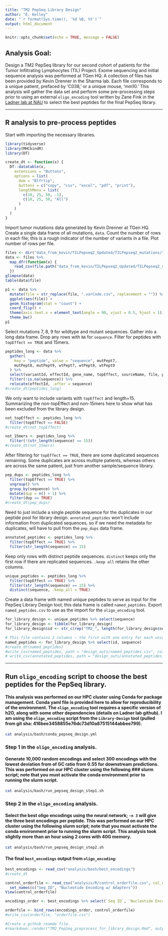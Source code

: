 ```yaml
---
title: "TM2 PepSeq Library Design"
author: "E. Kelley"
date: "`r format(Sys.time(), '%d %B, %Y')`"
output: html_document
---
```


```r
knitr::opts_chunk$set(echo = TRUE, message = FALSE)
```

## Analysis Goal:
Design a TM2 PepSeq library for our second cohort of patients for the Tumor Infiltrating Lymphocytes (TIL) Project. 
Exome sequencing and initial sequence analysis was performed at TGen HQ. A collection of files
has been provided by Kevin Drenner in the Sharma lab. Each file corresponds to a unique patient, prefaced by
'C038,' or a unique mouse, 'mm10.' This analysis will gather the data set and perform some pre-processing
steps prior to using an external `oligo_encoding` tool written by Zane Fink in the [Ladner lab at NAU](https://github.com/LadnerLab/Library-Design) to select the best peptides for the final PepSeq library.
  
-----

## R analysis to pre-process peptides  
Start with importing the necessary libraries.  
```r
library(tidyverse)
library(MHCbindR)
library(DT)
```

```r
create_dt <- function(x) {
  DT::datatable(x,
    extensions = "Buttons",
    options = list(
      dom = "Blfrtip",
      buttons = c("copy", "csv", "excel", "pdf", "print"),
      lengthMenu = list(
        c(10, 25, 50, -1),
        c(10, 25, 50, "All")
      )
    )
  )
}
```

Import tumor mutations data generated by Kevin Drenner at TGen HQ.  
Create a single data frame of all mutations, `data`.
Count the number of rows in each file; this is a rough indicator of the number
of variants in a file. Plot number of rows per file.  
```r
files <- dir("data_from_kevin/TILPepseq2_Updated/TILPepseq2_mutations/", pattern = "*.csv")
data <- files %>%
  map_dfr(function(x) {
    read_csv(file.path("data_from_kevin/TILPepseq2_Updated/TILPepseq2_mutations/", x)) %>% mutate(file = x)
  })
glimpse(data)
table(data$file)

p1 <- data %>%
  mutate(file = str_replace(file, ".varCode.csv", replacement = "")) %>%
  ggplot(aes(file)) +
  geom_histogram(stat = "count") +
  coord_flip() +
  theme(axis.text.x = element_text(angle = 90, vjust = 0.5, hjust = 1)) +
  theme_bw()
p1
```

Select mutations 7, 8, 9 for wildtype and mutant sequences. Gather into a long data frame. Drop
any rows with `NA` for `sequence`. Filter for peptides with `topEffect == TRUE` and 15mers.  
```r
peptides_long <- data %>%
  gather(
    key = "peptide", value = "sequence", mutPept7,
    mutPept8, mutPept9, wtPept7, wtPept8, wtPept9
  ) %>%
  select(variantId, effectId, gene_name, topEffect, sourceName, file, peptide, sequence) %>%
  filter(!is.na(sequence)) %>%
  relocate(effectId, .after = sequence)
#create_dt(peptides_long)
```

We only want to include variants with `topEffect` and length=15.  Summarizing
the non-topEffect and non-15mers here to show what has been excluded from the
library design.  
```r
not_topEffect <- peptides_long %>%
  filter(topEffect == FALSE)
#create_dt(not_topEffect)

not_15mers <- peptides_long %>%
  filter(!(str_length(sequence) == 15))
#create_dt(not_15mers)
```

After filtering for `topEffect == TRUE`, there are some duplicated sequences remaining.
Some duplicates are across multiple patients, whereas others are across the same patient, just
from another sample/sequence library.  
```r
pep_dups <- peptides_long %>%
  filter(topEffect == TRUE) %>%
  ungroup() %>%
  group_by(sequence) %>%
  mutate(dup = n() > 1) %>%
  filter(dup == TRUE)
#create_dt(pep_dups)
```

Need to just include a single peptide sequence for the duplicates in our peptide pool for library design.
`annotated_peptides` won't include information from duplicated sequences, so if we need the metadata for
duplicates, will have to pull from the `pep_dups` data frame.  
```r
annotated_peptides <- peptides_long %>%
  filter(topEffect == TRUE) %>%
  filter(str_length(sequence) == 15)
```

Keep only rows with distinct peptide sequences. `distinct` keeps only the first row if there are replicated sequences. `.keep all` retains the other columns.  
```r
unique_peptides <- peptides_long %>%
  filter(topEffect == TRUE) %>%
  filter(str_length(sequence) == 15) %>%
  distinct(sequence, .keep_all = TRUE)
```

Create a data frame with named unique peptides to serve as input for the PepSeq Library Design tool; this
data frame is called `named_peptides`. Export `named_peptides.csv` to use as the import for the `oligo_encoding` tool.
```r
for_library_design <- unique_peptides %>% select(sequence)
for_library_design <- tibble(for_library_design)
for_library_design$id <- str_c(rep("TM2_", length(for_library_design$sequence)), sprintf("%05d", seq_along(for_library_design$sequence)))

# This file contains 2 columns – the first with one entry for each unique peptide; the second with the peptide identifier (eg "TM1_00001")
named_peptides <- for_library_design %>% select(id, sequence)
#create_dt(named_peptides)
#write_csv(named_peptides, path = "design_outs/named_peptides.csv", col_names = FALSE,  quote = FALSE)
# write_csv(annotated_peptides, path = "design_outs/annotated_peptides.csv")
```
----
## Run `oligo_encoding` script to choose the best peptides for the PepSeq library.  
#### This analysis was performed on our HPC cluster using Conda for package management. Conda yaml file is provided here to allow for reproducibility of the environment. The `oligo_encoding` tool requires a specific version of h2O, along with some other dependencies (details on Ladner lab github). I am using the `oligo_encoding` script from the `Library-Design` tool (pulled from git sha: 416bee3458855e76dc73d10a87515144abbee799).

```bash
cat analysis/bash/conda_pepseq_design.yml
```

### Step 1 in the `oligo_encoding` analysis.  
#### Generate 10,000 random encodings and select 300 encodings with the lowest deviation from of GC ratio from 0.55 for downstream predictions. This was performed on our HPC cluster using the following ### slurm script; note that you must activate the conda environment prior to running the slurm script.
```bash
cat analysis/bash/run_pepseq_design_step1.sh
```

### Step 2 in the `oligo_encoding` analysis. 
#### Select the best oligo encodings using the neural network; `-n 3` will give the three best encodings per peptide. This was performed on our HPC cluster using the following slurm script; note that you must activate the conda environment prior to running the slurm script. This analysis took slightly more than an hour using 2 cores with 40G memory.

```bash
cat analysis/bash/run_pepseq_design_step2.sh
```

#### The final `best_encodings` output from `oligo_encoding`:
```r
best_encodings <- read_csv("analysis/bash/best_encodings")
#create_dt

control_orderfile <- read_csv("analysis/R/control_orderfile.csv", col_names = FALSE) %>%
  set_names(c("Seq ID", "Nucleotide Encoding w/ Adapters"))
View(control_orderfile)

encodings_order <- best_encodings %>% select(`Seq ID`, `Nucleotide Encoding w/ Adapters`) %>% arrange(`Seq ID`)

orderfile <- bind_rows(encodings_order, control_orderfile)
#write_csv(orderfile, "orderfile.csv")

```

```r
#Create a github reamde file.
#rmarkdown::render("TM2_PepSeq_preprocess_for_library_design.Rmd", output_format = rmarkdown::github_document(), output_file = "README.md")
```

